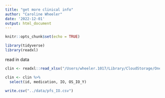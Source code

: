 ```yaml
---
title: "get more clinical info"
author: "Caroline Wheeler"
date: '2022-12-01'
output: html_document
---
```


```r
knitr::opts_chunk$set(echo = TRUE)

library(tidyverse)
library(readxl)
```

read in data
```r
clin <- readxl::read_xlsx("/Users/wheeler.1017/Library/CloudStorage/OneDrive-SharedLibraries-TheOhioStateUniversityWexnerMedicalCenter/Spakowicz, Daniel - projects/exorien-melio/data/MEL_ICB_PFS.xlsx") 
```
```r
clin <- clin %>%
  select(id, medication, IO, OS_IO_Y)
```

```r
write.csv("../data/pfs_IO.csv")
```


